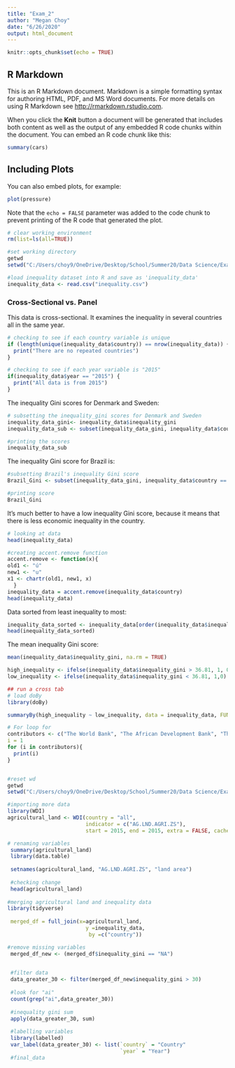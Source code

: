 ---
title: "Exam_2"
author: "Megan Choy"
date: "6/26/2020"
output: html_document
---

```{r setup, include=FALSE}
knitr::opts_chunk$set(echo = TRUE)
```

## R Markdown

This is an R Markdown document. Markdown is a simple formatting syntax for authoring HTML, PDF, and MS Word documents. For more details on using R Markdown see <http://rmarkdown.rstudio.com>.

When you click the **Knit** button a document will be generated that includes both content as well as the output of any embedded R code chunks within the document. You can embed an R code chunk like this:

```{r cars}
summary(cars)
```

## Including Plots

You can also embed plots, for example:

```{r pressure, echo=FALSE}
plot(pressure)
```

Note that the `echo = FALSE` parameter was added to the code chunk to prevent printing of the R code that generated the plot.

```{r set, include = FALSE}
# clear working environment
rm(list=ls(all=TRUE))

#set working directory
getwd
setwd("C:/Users/choy9/OneDrive/Desktop/School/Summer20/Data Science/Exam 2")

#load inequality dataset into R and save as 'inequality_data'
inequality_data <- read.csv("inequality.csv")
```

### Cross-Sectional vs. Panel
This data is cross-sectional.  It examines the inequality in several countries all in the same year.

```{r data proof, include=TRUE}
# checking to see if each country variable is unique
if (length(unique(inequality_data$country)) == nrow(inequality_data)) {
  print("There are no repeated countries")
}

# checking to see if each year variable is "2015"
if(inequality_data$year == "2015") {
  print("All data is from 2015")
}
```
The inequality Gini scores for Denmark and Sweden:
```{r gini, include=TRUE}
# subsetting the inequality_gini scores for Denmark and Sweden
inequality_data_gini<- inequality_data$inequality_gini
inequality_data_sub <- subset(inequality_data_gini, inequality_data$country == "Denmark"|inequality_data$country == "Sweden")

#printing the scores
inequality_data_sub
```
The inequality Gini score for Brazil is:
```{r gini2, include = TRUE}
#subsetting Brazil's inequality Gini score
Brazil_Gini <- subset(inequality_data_gini, inequality_data$country == "Brazil")

#printing score
Brazil_Gini
```
It's much better to have a low inequality Gini score, because it means that there is less economic inequality in the country.

```{r head, include = TRUE}
# looking at data
head(inequality_data)

#creating accent.remove function
accent.remove <- function(x){
old1 <- "ú"
new1 <- "u"
x1 <- chartr(old1, new1, x)
  }
inequality_data = accent.remove(inequality_data$country)
head(inequality_data)
```
Data sorted from least inequality to most:
```{r sort, include=TRUE}
inequality_data_sorted <- inequality_data[order(inequality_data$inequality_gini),]
head(inequality_data_sorted)
```
The mean inequality Gini score:
```{r mean, include = TRUE}
mean(inequality_data$inequality_gini, na.rm = TRUE)
```
```{r, include = TRUE}

high_inequality <- ifelse(inequality_data$inequality_gini > 36.81, 1, 0)
low_inequality <- ifelse(inequality_data$inequality_gini < 36.81, 1,0)

## run a cross tab
# load doBy
library(doBy)

summaryBy(high_inequality ~ low_inequality, data = inequality_data, FUN= c((mean, var))

# For loop for 
contributors <- c("The World Bank", "The African Development Bank", "The Bill and Melinda Gates Foundation")
i = 1
for (i in contributors){
  print(i)
}


#reset wd
getwd
setwd("C:/Users/choy9/OneDrive/Desktop/School/Summer20/Data Science/Exam 2")

#importing more data
library(WDI)
agricultural_land <- WDI(country = "all",
                         indicator = c("AG.LND.AGRI.ZS"),
                         start = 2015, end = 2015, extra = FALSE, cache = NULL)

# renaming variables
 summary(agricultural_land)
 library(data.table)
 
 setnames(agricultural_land, "AG.LND.AGRI.ZS", "land area")
 
 #checking change
 head(agricultural_land)
 
#merging agricultural land and inequality data
library(tidyverse)
 
 merged_df = full_join(x=agricultural_land,
                         y =inequality_data,
                          by =c("country"))

#remove missing variables
 merged_df_new <- (merged_df$inequality_gini == "NA")

 
 #filter data
 data_greater_30 <- filter(merged_df_new$inequality_gini > 30)
 
 #look for "ai"
 count(grep("ai",data_greater_30))
 
 #inequality gini sum
 apply(data_greater_30, sum)
 
 #labelling variables
 library(labelled)
 var_label(data_greater_30) <- list(`country` = "Country"
                                    `year` = "Year")
 #final_data
 
```
